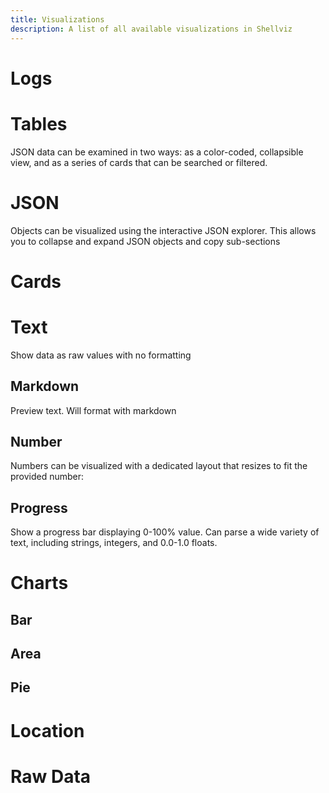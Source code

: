 ```yaml
---
title: Visualizations
description: A list of all available visualizations in Shellviz
---
```


<Outlet path="/getting-started/components" />

# Logs

<CodeRunner code="shellviz.log('migrating users to newest version');shellviz.log('migration complete')">
  <CodeExample language="python" code={`from shellviz import log
log('migrating users to newest version')
log('migration complete')`} />
  <CodeExample language="javascript" code={`shellviz.log('migrating users to newest version');
shellviz.log('migration complete');`} />
</CodeRunner>

# Tables

JSON data can be examined in two ways: as a color-coded, collapsible view, and as a series of cards that can be searched or filtered.

<CodeRunner code="shellviz.table([['Name', 'Age'], ['Rafael', 30], ['Charlie', 53]]);">
  <CodeExample language="python" code={`from shellviz import table
table([['Name', 'Age'], ['Rafael', 30], ['Charlie', 53]])
table([{'name': 'Rafael', 'age': 30}, {'name': 'Charlie', 'age': 53}])`} />
  <CodeExample language="javascript" code={`import { table } from 'shellviz';
table([['Name', 'Age'], ['Rafael', 30], ['Charlie', 53]]);
table([{name: 'Rafael', age: 30}, {name: 'Charlie', age: 53}]);`} />
</CodeRunner>

<CodeRunner code="shellviz.table([{ year: '1945', sightings: 6 }, { year: '1946', sightings: 8 }, { year: '1947', sightings: 34 }, { year: '1948', sightings: 8 }, { year: '1949', sightings: 15 }]);">
  <CodeExample language="python" code={`from shellviz import table
table([{ "year": "1945", "sightings": 6 }, { "year": "1946", "sightings": 8 }, { "year": "1947", "sightings": 34 }, { "year": "1948", "sightings": 8 }, { "year": "1949", "sightings": 15 }, { "year": "1950", "sightings": 25 }, { "year": "1951", "sightings": 20 }, { "year": "1952", "sightings": 48 }, { "year": "1953", "sightings": 34 }, { "year": "1954", "sightings": 50 }, { "year": "1955", "sightings": 31 }, { "year": "1956", "sightings": 38 }, { "year": "1957", "sightings": 67 }, { "year": "1958", "sightings": 40 }, { "year": "1959", "sightings": 47 }, { "year": "1960", "sightings": 64 }, { "year": "1961", "sightings": 39 }, { "year": "1962", "sightings": 55 }, { "year": "1963", "sightings": 75 }, { "year": "1964", "sightings": 77 }, { "year": "1965", "sightings": 167 }, { "year": "1966", "sightings": 169 }, { "year": "1967", "sightings": 178 }, { "year": "1968", "sightings": 183 }, { "year": "1969", "sightings": 138 }, { "year": "1970", "sightings": 126 }, { "year": "1971", "sightings": 110 }, { "year": "1972", "sightings": 146 }, { "year": "1973", "sightings": 209 }, { "year": "1974", "sightings": 241 }, { "year": "1975", "sightings": 279 }, { "year": "1976", "sightings": 246 }, { "year": "1977", "sightings": 239 }, { "year": "1978", "sightings": 301 }, { "year": "1979", "sightings": 221 }, { "year": "1980", "sightings": 211 }, { "year": "1981", "sightings": 146 }, { "year": "1982", "sightings": 182 }, { "year": "1983", "sightings": 132 }, { "year": "1984", "sightings": 172 }, { "year": "1985", "sightings": 192 }, { "year": "1986", "sightings": 173 }, { "year": "1987", "sightings": 193 }, { "year": "1988", "sightings": 203 }, { "year": "1989", "sightings": 220 }, { "year": "1990", "sightings": 217 }, { "year": "1991", "sightings": 210 }, { "year": "1992", "sightings": 228 }, { "year": "1993", "sightings": 285 }, { "year": "1994", "sightings": 381 }, { "year": "1995", "sightings": 1336 }, { "year": "1996", "sightings": 862 }, { "year": "1997", "sightings": 1248 }, { "year": "1998", "sightings": 1812 }, { "year": "1999", "sightings": 2906 }, { "year": "2000", "sightings": 2780 }, { "year": "2001", "sightings": 3105 }, { "year": "2002", "sightings": 3176 }, { "year": "2003", "sightings": 3896 }, { "year": "2004", "sightings": 4208 }, { "year": "2005", "sightings": 3996 }, { "year": "2006", "sightings": 3590 }, { "year": "2007", "sightings": 4195 }, { "year": "2008", "sightings": 4705 }, { "year": "2009", "sightings": 4297 }, { "year": "2010", "sightings": 2531 }])`} />
  <CodeExample language="javascript" code={`import { table } from 'shellviz';
table([{ year: "1945", sightings: 6 }, { year: "1946", sightings: 8 }, { year: "1947", sightings: 34 }, { year: "1948", sightings: 8 }, { year: "1949", sightings: 15 }, { year: "1950", sightings: 25 }, { year: "1951", sightings: 20 }, { year: "1952", sightings: 48 }, { year: "1953", sightings: 34 }, { year: "1954", sightings: 50 }, { year: "1955", sightings: 31 }, { year: "1956", sightings: 38 }, { year: "1957", sightings: 67 }, { year: "1958", sightings: 40 }, { year: "1959", sightings: 47 }, { year: "1960", sightings: 64 }, { year: "1961", sightings: 39 }, { year: "1962", sightings: 55 }, { year: "1963", sightings: 75 }, { year: "1964", sightings: 77 }, { year: "1965", sightings: 167 }, { year: "1966", sightings: 169 }, { year: "1967", sightings: 178 }, { year: "1968", sightings: 183 }, { year: "1969", sightings: 138 }, { year: "1970", sightings: 126 }, { year: "1971", sightings: 110 }, { year: "1972", sightings: 146 }, { year: "1973", sightings: 209 }, { year: "1974", sightings: 241 }, { year: "1975", sightings: 279 }, { year: "1976", sightings: 246 }, { year: "1977", sightings: 239 }, { year: "1978", sightings: 301 }, { year: "1979", sightings: 221 }, { year: "1980", sightings: 211 }, { year: "1981", sightings: 146 }, { year: "1982", sightings: 182 }, { year: "1983", sightings: 132 }, { year: "1984", sightings: 172 }, { year: "1985", sightings: 192 }, { year: "1986", sightings: 173 }, { year: "1987", sightings: 193 }, { year: "1988", sightings: 203 }, { year: "1989", sightings: 220 }, { year: "1990", sightings: 217 }, { year: "1991", sightings: 210 }, { year: "1992", sightings: 228 }, { year: "1993", sightings: 285 }, { year: "1994", sightings: 381 }, { year: "1995", sightings: 1336 }, { year: "1996", sightings: 862 }, { year: "1997", sightings: 1248 }, { year: "1998", sightings: 1812 }, { year: "1999", sightings: 2906 }, { year: "2000", sightings: 2780 }, { year: "2001", sightings: 3105 }, { year: "2002", sightings: 3176 }, { year: "2003", sightings: 3896 }, { year: "2004", sightings: 4208 }, { year: "2005", sightings: 3996 }, { year: "2006", sightings: 3590 }, { year: "2007", sightings: 4195 }, { year: "2008", sightings: 4705 }, { year: "2009", sightings: 4297 }, { year: "2010", sightings: 2531 }]);`} />
</CodeRunner>

# JSON
Objects can be visualized using the interactive JSON explorer. This allows you to collapse and expand JSON objects and copy sub-sections

<CodeRunner code="shellviz.json([['Name', 'Age'], ['Rafael', 30], ['Charlie', 53]])">
  <CodeExample language="python" code={`from shellviz import json
json([['Name', 'Age'], ['Rafael', 30], ['Charlie', 53]])
json([{'name': 'Rafael', 'age': 30}, {'name': 'Charlie', 'age': 53}])`} />
  <CodeExample language="javascript" code={`import { json } from 'shellviz';
json([['Name', 'Age'], ['Rafael', 30], ['Charlie', 53]]);
json([{name: 'Rafael', age: 30}, {name: 'Charlie', age: 53}]);`} />
</CodeRunner>

# Cards

<CodeRunner code="shellviz.card([['Name', 'Age'], ['Rafael', 30], ['Charlie', 53]])">
  <CodeExample language="python" code={`from shellviz import card
card([['Name', 'Age'], ['Rafael', 30], ['Charlie', 53]])
card([{'name': 'Rafael', 'age': 30}, {'name': 'Charlie', 'age': 53}])`} />
  <CodeExample language="javascript" code={`import { card } from 'shellviz';
card([['Name', 'Age'], ['Rafael', 30], ['Charlie', 53]]);
card([{name: 'Rafael', age: 30}, {name: 'Charlie', age: 53}]);`} />
</CodeRunner>

# Text
Show data as raw values with no formatting

## Markdown

Preview text. Will format with markdown

<CodeRunner code="shellviz.markdown('It was a **cold** night, and all were fast asleep')">
  <CodeExample language="python" code={`from shellviz import markdown
markdown("# This is some Markdown\nAnd this is some **strong** text\nAnd a list:\n- First item\n- Second item")
markdown("It was a **cold** night, and all were fast asleep")`} />
  <CodeExample language="javascript" code={`import { markdown } from 'shellviz';
markdown("# This is some Markdown\nAnd this is some **strong** text\nAnd a list:\n- First item\n- Second item");
markdown("It was a **cold** night, and all were fast asleep");`} />
</CodeRunner>

## Number

Numbers can be visualized with a dedicated layout that resizes to fit the provided number:

<CodeRunner code="shellviz.number(1032093)">
  <CodeExample language="python" code={`from shellviz import number
number(1032093)`} />
  <CodeExample language="javascript" code={`import { number } from 'shellviz';
number(1032093);`} />
</CodeRunner>

## Progress
Show a progress bar displaying 0-100% value. Can parse a wide variety of text, including strings, integers, and 0.0-1.0 floats.

<CodeRunner code="shellviz.progress(0.75)">
  <CodeExample language="python" code={`from shellviz import progress
progress(30)
progress("45%")
progress(.9)`} />
  <CodeExample language="javascript" code={`import { progress } from 'shellviz';
progress(30);
progress("45%");
progress(0.9);`} />
</CodeRunner>


# Charts
## Bar

<CodeRunner code="shellviz.bar([{ country: 'AD', 'hot dog': 105, burger: 129, sandwich: 37, kebab: 119, fries: 53, donut: 69 }, { country: 'AE', 'hot dog': 41, burger: 14, sandwich: 181, kebab: 166, fries: 36, donut: 105 }])">
  <CodeExample language="python" code={`from shellviz import bar
bar([{
    "country": "AD",
    "hot dog": 105,
    "burger": 129,
    "sandwich": 37,
    "kebab": 119,
    "fries": 53,
    "donut": 69,
},
{
    "country": "AE",
    "hot dog": 41,
    "burger": 14,
    "sandwich": 181,
    "kebab": 166,
    "fries": 36,
    "donut": 105,
}])`} />
  <CodeExample language="javascript" code={`import { bar } from 'shellviz';
bar([{
    country: "AD",
    "hot dog": 105,
    burger: 129,
    sandwich: 37,
    kebab: 119,
    fries: 53,
    donut: 69,
},
{
    country: "AE",
    "hot dog": 41,
    burger: 14,
    sandwich: 181,
    kebab: 166,
    fries: 36,
    donut: 105,
}]);`} />
</CodeRunner>

## Area

<CodeRunner code="shellviz.area([190, 240, 340])">
  <CodeExample language="python" code={`from shellviz import area
area([190, 240, 340])`} />
  <CodeExample language="javascript" code={`import { area } from 'shellviz';
area([190, 240, 340]);`} />
</CodeRunner>

## Pie

<CodeRunner code="shellviz.pie([{ id: 'java', value: 204 }, { id: 'hack', value: 23 }, { id: 'make', value: 537 }, { id: 'go', value: 295 }, { id: 'python', value: 177 }])">
  <CodeExample language="python" code={`from shellviz import pie
pie([
    {"id": "java", "value": 204},
    {"id": "hack", "value": 23},
    {"id": "make", "value": 537},
    {"id": "go", "value": 295},
    {"id": "python", "value": 177},
])`} />
  <CodeExample language="javascript" code={`import { pie } from 'shellviz';
pie([
    { id: "java", value: 204 },
    { id: "hack", value: 23 },
    { id: "make", value: 537 },
    { id: "go", value: 295 },
    { id: "python", value: 177 },
]);`} />
</CodeRunner>

# Location

<CodeRunner code="shellviz.location({ latitude: 48.858844, longitude: 2.294351, name: 'Eiffel Tower, Paris' })">
  <CodeExample language="python" code={`from shellviz import location
location({
    "latitude": 48.858844,
    "longitude": 2.294351,
    "name": "Eiffel Tower, Paris"
  })`} />
  <CodeExample language="javascript" code={`import { location } from 'shellviz';
location({
    latitude: 48.858844,
    longitude: 2.294351,
    name: "Eiffel Tower, Paris"
  });`} />
</CodeRunner>

<CodeRunner code="shellviz.location([{ latitude: 48.858844, longitude: 2.294351, name: 'Eiffel Tower, Paris' }, { latitude: 40.689247, longitude: -74.044502, name: 'Statue of Liberty, New York' }, { latitude: 27.175144, longitude: 78.042142, name: 'Taj Mahal, India' }])">
  <CodeExample language="python" code={`location([
  {
    "latitude": 48.858844,
    "longitude": 2.294351,
    "name": "Eiffel Tower, Paris"
  },
  {
    "latitude": 40.689247,
    "longitude": -74.044502,
    "name": "Statue of Liberty, New York"
  },
  {
    "latitude": 27.175144,
    "longitude": 78.042142,
    "name": "Taj Mahal, India"
  },
  {
    "latitude": -33.856784,
    "longitude": 151.215297,
    "name": "Sydney Opera House, Australia"
  },
  {
    "latitude": 35.689487,
    "longitude": 139.691711,
    "name": "Tokyo Tower, Japan"
  },
  {
    "latitude": 51.500729,
    "longitude": -0.124625,
    "name": "Big Ben, London"
  },
  {
    "latitude": 41.902784,
    "longitude": 12.496366,
    "name": "Colosseum, Rome"
  },
  {
    "latitude": 37.819929,
    "longitude": -122.478255,
    "name": "Golden Gate Bridge, San Francisco"
  },
  {
    "latitude": -22.951916,
    "longitude": -43.210487,
    "name": "Christ the Redeemer, Rio de Janeiro"
  },
  {
    "latitude": 30.328611,
    "longitude": 35.441944,
    "name": "Petra, Jordan"
  }
])`} />
  <CodeExample language="javascript" code={`location([
  {
    latitude: 48.858844,
    longitude: 2.294351,
    name: "Eiffel Tower, Paris"
  },
  {
    latitude: 40.689247,
    longitude: -74.044502,
    name: "Statue of Liberty, New York"
  },
  {
    latitude: 27.175144,
    longitude: 78.042142,
    name: "Taj Mahal, India"
  },
  {
    latitude: -33.856784,
    longitude: 151.215297,
    name: "Sydney Opera House, Australia"
  },
  {
    latitude: 35.689487,
    longitude: 139.691711,
    name: "Tokyo Tower, Japan"
  },
  {
    latitude: 51.500729,
    longitude: -0.124625,
    name: "Big Ben, London"
  },
  {
    latitude: 41.902784,
    longitude: 12.496366,
    name: "Colosseum, Rome"
  },
  {
    latitude: 37.819929,
    longitude: -122.478255,
    name: "Golden Gate Bridge, San Francisco"
  },
  {
    latitude: -22.951916,
    longitude: -43.210487,
    name: "Christ the Redeemer, Rio de Janeiro"
  },
  {
    latitude: 30.328611,
    longitude: 35.441944,
    name: "Petra, Jordan"
  }
]);`} />
</CodeRunner>

# Raw Data

<CodeRunner code="shellviz.raw({ one: 'thing' })">
  <CodeExample language="python" code={`from shellviz import raw
raw({'one': 'thing'})`} />
  <CodeExample language="javascript" code={`import { raw } from 'shellviz';
raw({ one: 'thing' });`} />
</CodeRunner>